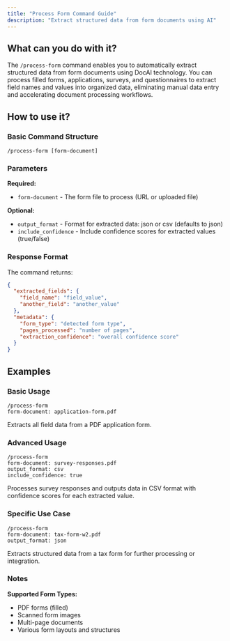 ```yaml
---
title: "Process Form Command Guide"
description: "Extract structured data from form documents using AI"
---
```


## What can you do with it?

The `/process-form` command enables you to automatically extract structured data from form documents using DocAI technology. You can process filled forms, applications, surveys, and questionnaires to extract field names and values into organized data, eliminating manual data entry and accelerating document processing workflows.

## How to use it?

### Basic Command Structure
```
/process-form [form-document]
```

### Parameters

**Required:**

- `form-document` - The form file to process (URL or uploaded file)

**Optional:**

- `output_format` - Format for extracted data: json or csv (defaults to json)
- `include_confidence` - Include confidence scores for extracted values (true/false)

### Response Format

The command returns:
```json
{
  "extracted_fields": {
    "field_name": "field_value",
    "another_field": "another_value"
  },
  "metadata": {
    "form_type": "detected form type",
    "pages_processed": "number of pages",
    "extraction_confidence": "overall confidence score"
  }
}
```

## Examples

### Basic Usage
```
/process-form
form-document: application-form.pdf
```
Extracts all field data from a PDF application form.

### Advanced Usage
```
/process-form
form-document: survey-responses.pdf
output_format: csv
include_confidence: true
```
Processes survey responses and outputs data in CSV format with confidence scores for each extracted value.

### Specific Use Case
```
/process-form
form-document: tax-form-w2.pdf
output_format: json
```
Extracts structured data from a tax form for further processing or integration.

### Notes

**Supported Form Types:**
- PDF forms (filled)
- Scanned form images
- Multi-page documents
- Various form layouts and structures